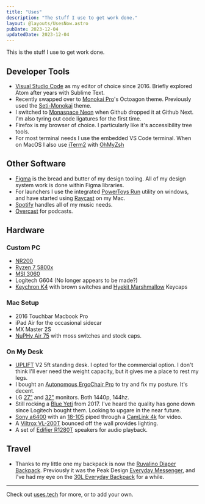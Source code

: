 ```yaml
---
title: "Uses"
description: "The stuff I use to get work done."
layout: @layouts/UsesNow.astro
pubDate: 2023-12-04
updatedDate: 2023-12-04
---
```


This is the stuff I use to get work done.

## Developer Tools

- [Visual Studio Code](https://code.visualstudio.com/) as my editor of choice since 2016. Briefly explored Atom after years with Sublime Text.
- Recently swapped over to [Monokai Pro](https://monokai.pro/vscode)'s Octoagon theme. Previously used the [Seti-Monokai](https://marketplace.visualstudio.com/items?itemName=SmukkeKim.theme-setimonokai) theme.
- I switched to [Monaspace Neon](https://monaspace.githubnext.com/) when Github dropped it at Github Next. I'm also tyring out code ligatures for the first time.
- Firefox is my browser of choice. I particularly like it's accessibility tree tools.
- For most terminal needs I use the embedded VS Code terminal. When on MacOS I also use [iTerm2](https://iterm2.com/) with [OhMyZsh](https://ohmyz.sh/)

## Other Software

- [Figma](https://www.figma.com/) is the bread and butter of my design tooling. All of my design system work is done within Figma libraries.
- For launchers I use the integrated [PowerToys Run](https://learn.microsoft.com/en-us/windows/powertoys/run) utility on windows, and have started using [Raycast](https://www.raycast.com/) on my Mac.
- [Spotify](http://www.spotify.com) handles all of my music needs.
- [Overcast](https://overcast.fm/) for podcasts.

## Hardware

### Custom PC

- [NR200](https://www.coolermaster.com/catalog/cases/mini-itx/masterbox-nr200/)
- [Ryzen 7 5800x](https://www.amd.com/en/products/cpu/amd-ryzen-7-5800x)
- [MSI 3060](https://www.msi.com/Graphics-Card/GeForce-RTX-3060-Ti-VENTUS-2X-8GD6X-OC)
- Logitech G604 (No longer appears to be made?)
- [Keychron K4](https://www.keychron.com/products/keychron-k4-wireless-mechanical-keyboard-version-2) with brown switches and [Hyekit Marshmallow](https://www.amazon.com/dp/B09XQQDKCG?psc=1&ref=ppx_yo2ov_dt_b_product_details) Keycaps

### Mac Setup

- 2016 Touchbar Macbook Pro
- iPad Air for the occasional sidecar
- MX Master 2S
- [NuPHy Air 75](https://nuphy.com/collections/keyboards/products/air75-v2?variant=40636609101933) with moss switches and stock caps.

### On My Desk

- [UPLIFT](https://www.upliftdesk.com/) V2 5ft standing desk. I opted for the commercial option. I don't think I'll ever need the weight capacity, but it gives me a place to rest my legs.
- I bought an [Autonomous ErgoChair Pro](https://www.autonomous.ai/office-chairs/ergonomic-chair?option_code=ErgonomicChair-ErgoChairPro_ChairColor.BabyBlue) to try and fix my posture. It's decent.
- LG [27"](https://www.lg.com/us/monitors/lg-27gl850-b-gaming-monitor) and [32"](https://www.lg.com/us/monitors/lg-32gk650f-b-gaming-monitor) monitors. Both 1440p, 144hz.
- Still rocking a [Blue Yeti](https://www.logitechg.com/en-us/products/streaming-gear/yeti-premium-usb-microphone.988-000100.html) from 2017. I've heard the quality has gone down since Logitech bought them. Looking to upgare in the near future.
- [Sony a6400](https://electronics.sony.com/imaging/interchangeable-lens-cameras/aps-c/p/ilce6400-b) with an [18-105](https://electronics.sony.com/imaging/lenses/aps-c-e-mount/p/selp18105g) piped through a [CamLink 4k](https://www.elgato.com/us/en/p/cam-link-4k) for video.
- A [Viltrox VL-200T](https://www.amazon.com/gp/product/B07R55RW43/ref=ppx_yo_dt_b_asin_title_o08_s00?ie=UTF8&psc=1) bounced off the wall provides lighting.
- A set of [Edifier R1280T](https://www.edifier.com/global/p/bookshelf-speakers/r1280t) speakers for audio playback.

## Travel

- Thanks to my little one my backpack is now the [Ruvalino Diaper Backpack](https://www.amazon.com/gp/product/B07C3SWZXK/ref=ppx_yo_dt_b_asin_title_o02_s00?ie=UTF8&psc=1). Previously it was the Peak Design [Everyday Messenger](https://www.peakdesign.com/collections/everyday-bags/products/everyday-messenger?variant=29741439189036), and I've had my eye on the [30L Everyday Backpack](https://www.peakdesign.com/collections/everyday-bags/products/everyday-backpack?variant=29743300902956) for a while.

---

Check out [uses.tech](https://uses.tech/) for more, or to add your own.
